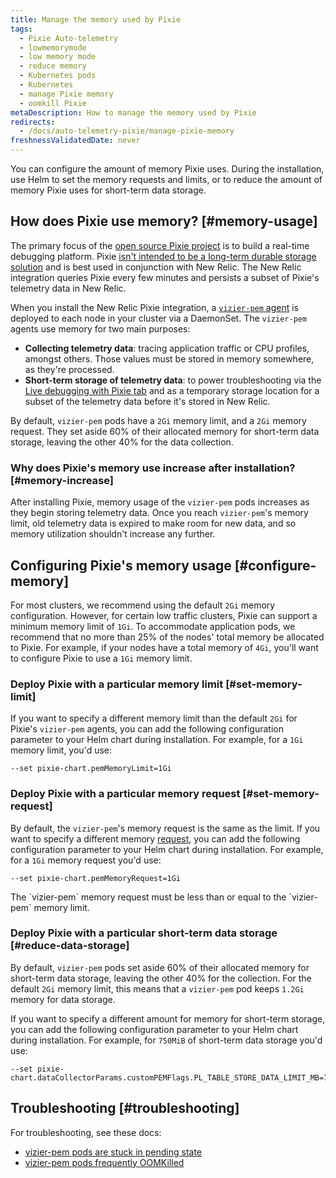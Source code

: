 ```yaml
---
title: Manage the memory used by Pixie
tags:
  - Pixie Auto-telemetry
  - lowmemorymode
  - low memory mode
  - reduce memory
  - Kubernetes pods
  - Kubernetes
  - manage Pixie memory
  - oomkill Pixie
metaDescription: How to manage the memory used by Pixie
redirects:
  - /docs/auto-telemetry-pixie/manage-pixie-memory
freshnessValidatedDate: never
---
```


You can configure the amount of memory Pixie uses. During the installation, use Helm to set the memory requests and limits, or to reduce the amount of memory Pixie uses for short-term data storage.

## How does Pixie use memory? [#memory-usage]

The primary focus of the [open source Pixie project](https://github.com/pixie-io/pixie) is to build a real-time debugging platform. Pixie [isn't intended to be a long-term durable storage solution](https://docs.px.dev/about-pixie/faq/#data-collection-how-much-data-does-pixie-store) and is best used in conjunction with New Relic. The New Relic integration queries Pixie every few minutes and persists a subset of Pixie's telemetry data in New Relic.

When you install the New Relic Pixie integration, a [`vizier-pem` agent](https://docs.px.dev/reference/architecture/#vizier) is deployed to each node in your cluster via a DaemonSet. The `vizier-pem` agents use memory for two main purposes:

* <DNT>**Collecting telemetry data**</DNT>: tracing application traffic or CPU profiles, amongst others. Those values must be stored in memory somewhere, as they're processed.
* <DNT>**Short-term storage of telemetry data**</DNT>: to power troubleshooting via the [Live debugging with Pixie tab](/docs/kubernetes-pixie/auto-telemetry-pixie/understand-use-data/live-debugging-with-pixie) and as a temporary storage location for a subset of the telemetry data before it's stored in New Relic.

By default, `vizier-pem` pods have a `2Gi` memory limit, and a `2Gi` memory request. They set aside 60% of their allocated memory for short-term data storage, leaving the other 40% for the data collection.

### Why does Pixie's memory use increase after installation? [#memory-increase]

After installing Pixie, memory usage of the `vizier-pem` pods increases as they begin storing telemetry data. Once you reach `vizier-pem`'s memory limit, old telemetry data is expired to make room for new data, and so memory utilization shouldn't increase any further.

## Configuring Pixie's memory usage [#configure-memory]

For most clusters, we recommend using the default `2Gi` memory configuration. However, for certain low traffic clusters, Pixie can support a minimum memory limit of `1Gi`. To accommodate application pods, we recommend that no more than 25% of the nodes' total memory be allocated to Pixie. For example, if your nodes have a total memory of `4Gi`, you'll want to configure Pixie to use a `1Gi` memory limit.

### Deploy Pixie with a particular memory limit [#set-memory-limit]

If you want to specify a different memory limit than the default `2Gi` for Pixie's `vizier-pem` agents, you can add the following configuration parameter to your Helm chart during installation. For example, for a `1Gi` memory limit, you'd use:

```
--set pixie-chart.pemMemoryLimit=1Gi
```

### Deploy Pixie with a particular memory request [#set-memory-request]

By default, the `vizier-pem`'s memory request is the same as the limit. If you want to specify a different memory [request](https://kubernetes.io/docs/concepts/configuration/manage-resources-containers/#requests-and-limits), you can add the following configuration parameter to your Helm chart during installation. For example, for a `1Gi` memory request you'd use:

```
--set pixie-chart.pemMemoryRequest=1Gi
```

<Callout variant="important">
The `vizier-pem` memory request must be less than or equal to the `vizier-pem` memory limit.
</Callout>

### Deploy Pixie with a particular short-term data storage [#reduce-data-storage]

By default, `vizier-pem` pods set aside 60% of their allocated memory for short-term data storage, leaving the other 40% for the collection. For the default `2Gi` memory limit, this means that a `vizier-pem` pod keeps `1.2Gi` memory for data storage.

If you want to specify a different amount for memory for short-term storage, you can add the following configuration parameter to your Helm chart during installation. For example, for `750MiB` of short-term data storage you'd use:

```
--set pixie-chart.dataCollectorParams.customPEMFlags.PL_TABLE_STORE_DATA_LIMIT_MB=750
```

## Troubleshooting [#troubleshooting]

For troubleshooting, see these docs: 

* [vizier-pem pods are stuck in pending state](/docs/kubernetes-pixie/auto-telemetry-pixie/troubleshooting/pods-stuck-pending)
* [vizier-pem pods frequently OOMKilled](/docs/kubernetes-pixie/auto-telemetry-pixie/troubleshooting/pods-frequently-oomkilled)

